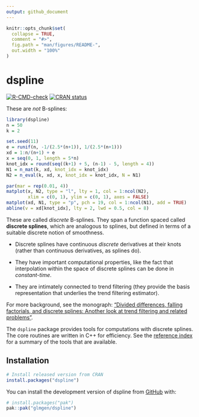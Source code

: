 ```yaml
---
output: github_document
---
```


<!-- README.md is generated from README.Rmd. Please edit that file -->

```r
knitr::opts_chunk$set(
  collapse = TRUE,
  comment = "#>",
  fig.path = "man/figures/README-",
  out.width = "100%"
)
```

# dspline

<!-- badges: start -->
[![R-CMD-check](https://github.com/glmgen/dspline/actions/workflows/R-CMD-check.yaml/badge.svg)](https://github.com/glmgen/dspline/actions/workflows/R-CMD-check.yaml)
[![CRAN status](https://www.r-pkg.org/badges/version/dspline)](https://CRAN.R-project.org/package=dspline)
<!-- badges: end -->

These are *not* B-splines:

```r
library(dspline)
n = 50
k = 2

set.seed(11)
e = runif(n, -1/(2.5*(n+1)), 1/(2.5*(n+1)))
xd = 1:n/(n+1) + e
x = seq(0, 1, length = 5*n)
knot_idx = round(seq((k+1) + 5, (n-1) - 5, length = 4))
N1 = n_mat(k, xd, knot_idx = knot_idx)
N2 = n_eval(k, xd, x, knot_idx = knot_idx, N = N1)

par(mar = rep(0.01, 4))
matplot(x, N2, type = "l", lty = 1, col = 1:ncol(N2), 
        xlim = c(0, 1), ylim = c(0, 1), axes = FALSE)
matplot(xd, N1, type = "p", pch = 19, col = 1:ncol(N1), add = TRUE)
abline(v = xd[knot_idx], lty = 2, lwd = 0.5, col = 8)
```

These are called *discrete* B-splines. They span a function spaced called
**discrete splines**, which are analogous to splines, but defined in terms of 
a suitable discrete notion of smoothness. 

- Discrete splines have continuous *discrete* derivatives at their knots (rather
  than continuous derivatives, as splines do). 

- They have important computational properties, like the fact that interpolation
within the space of discrete splines can be done in *constant-time*. 

- They are intimately connected to trend filtering (they provide the basis
  representation that underlies the trend filtering estimator). 

For more background, see the monograph:
  ["Divided differences, falling factorials, and discrete splines:
  Another look at trend filtering and related
  problems"](https://www.stat.berkeley.edu/~ryantibs/papers/dspline.pdf).

The `dspline` package provides tools for computations with discrete splines. The
core routines are written in C++ for efficiency. See the
[reference index](https://glmgen.github.io/dspline/reference/index.html) for a
summary of the tools that are available.


## Installation

``` r
# Install released version from CRAN
install.packages("dspline")
```

You can install the development version of dspline from [GitHub](https://github.com/) with:

``` r
# install.packages("pak")
pak::pak("glmgen/dspline")
```
